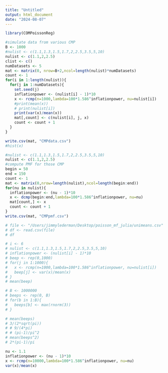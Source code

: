 ```yaml
---
title: "Untitled"
output: html_document
date: "2024-08-07"
---
```


```r
library(COMPoissonReg)
```

```r
#simulate data from various CMP
B <- 1000
#nulist <- c(1.1,1.3,1.5,1.7,2,2.5,3.5,5,10)
nulist <- c(1.1,2,2.5)
clist <- c()
numDatasets <- 5
mat <- matrix(0, nrow=B+2,ncol=length(nulist)*numDatasets)
count <- 1
for(i in 1:length(nulist)){
  for(j in 1:numDatasets){
    set.seed(j)
    inflationpower <- (nulist[i] - 1)*10
    x <- rcmp(n=1000,lambda=100*1.586^inflationpower, nu=nulist[i])
    #print(mean(x))
    # print(nulist[i])
    print(var(x)/mean(x))
    mat[,count] <- c(nulist[i], j, x)
    count <- count + 1
  }
}

write.csv(mat, "CMPdata.csv")
#hist(x)
```

```r
#nulist <- c(1.1,1.3,1.5,1.7,2,2.5,3.5,5,10)
nulist <- c(1.1,2,2.5)
#compute PMF for those CMP
begin = 50
end = 150
count <- 1
mat <- matrix(0,nrow=length(nulist),ncol=length(begin:end))
for(nu in nulist){
  inflationpower <- (nu - 1)*10
  x <- dcmp(begin:end,lambda=100*1.586^inflationpower, nu=nu)
  mat[count,] <- x
  count <- count + 1
}
write.csv(mat, "CMPpmf.csv")
```






```r
# file <- "/Users/jimmylederman/Desktop/poisson_mf_julia/unimeans.csv"
# df <- read.csv(file)
# df
```





```r
# i <- 6
# nulist <- c(1.1,1.3,1.5,1.7,2,2.5,3.5,5,10)
# inflationpower <- (nulist[i] - 1)*10
# beep <- rep(0,1000)
# for(j in 1:1000){
#   x <- rcmp(n=1000,lambda=100*1.586^inflationpower, nu=nulist[i])
#   beep[j] <- var(x)/mean(x)
# }
# mean(beep)

```

```r
# B <- 1000000
# beeps <- rep(0, B)
# for(b in 1:B){
#   beeps[b] <- max(rnorm(3))
# }
```

```r
# mean(beeps)
# 3/(2*sqrt(pi))
# # 9/(4*pi)
# # (pi-1)/pi^2
# mean(beeps^2)
# 2*(pi-1)/pi
```

```r
nu <- 1.1
inflationpower <- (nu - 1)*10
x <- rcmp(n=10000,lambda=100*1.586^inflationpower, nu=nu)
var(x)/mean(x)
```

